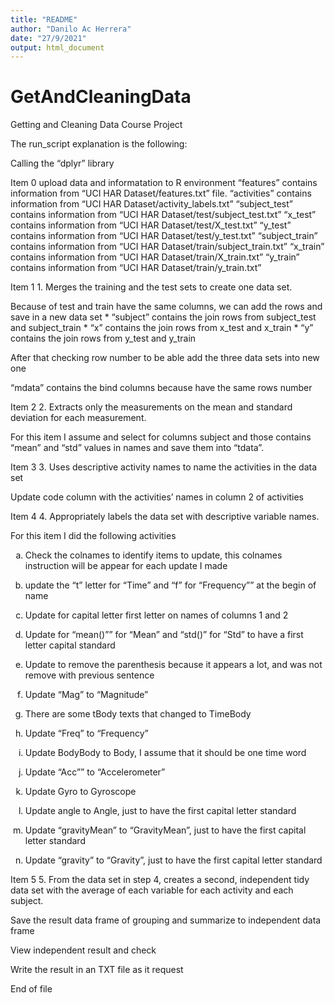 ```yaml
---
title: "README"
author: "Danilo Ac Herrera"
date: "27/9/2021"
output: html_document
---
```

# GetAndCleaningData
Getting and Cleaning Data Course Project

The run_script explanation is the following:

Calling the "dplyr" library


Item 0 
upload data and informatation to R environment 
"features" contains information from "UCI HAR Dataset/features.txt" file.
"activities" contains information from "UCI HAR Dataset/activity_labels.txt"
"subject_test" contains information from "UCI HAR Dataset/test/subject_test.txt"
"x_test" contains information from "UCI HAR Dataset/test/X_test.txt"
"y_test" contains information from "UCI HAR Dataset/test/y_test.txt"
"subject_train" contains information from "UCI HAR Dataset/train/subject_train.txt"
"x_train" contains information from "UCI HAR Dataset/train/X_train.txt"
"y_train" contains information from "UCI HAR Dataset/train/y_train.txt"


Item 1 
1. Merges the training and the test sets to create one data set.

Because of test and train have the same columns, we can add the rows and save in a new data set
* "subject" contains the join rows from subject_test and subject_train
* "x" contains the join rows from x_test and x_train
* "y" contains the join rows from y_test and y_train

After that checking row number to be able add the three data sets into new one 

"mdata" contains the bind columns because have the same rows number


Item 2
2. Extracts only the measurements on the mean and standard deviation for each measurement.

For this item I assume and  select for columns subject and those contains "mean" and "std" values in names
and save them into "tdata". 

Item 3 
3. Uses descriptive activity names to name the activities in the data set

Update code column with the activities' names in column 2 of activities


Item 4
4. Appropriately labels the data set with descriptive variable names.

For this item I did the following activities 

a) Check the colnames to identify items to update, this colnames instruction will be appear for each update I made

b) update the "t" letter for "Time" and "f" for "Frequency"" at the begin of name

c) Update for capital letter first letter on names of columns 1 and 2

d) Update for "mean()"" for "Mean" and "std()" for "Std" to have a first letter capital standard

e) Update to remove the parenthesis because it appears a lot, and was not remove with previous sentence

f) Update "Mag" to "Magnitude"

e) There are some tBody texts that changed to TimeBody

g) Update "Freq" to "Frequency"

h) Update BodyBody to Body, I assume that it should be one time word

i) Update "Acc"" to "Accelerometer"

j) Update Gyro to Gyroscope

k) Update angle to Angle, just to have the first capital letter standard

l) Update "gravityMean" to "GravityMean", just to have the first capital letter standard

m) Update "gravity" to "Gravity", just to have the first capital letter standard


Item 5 
5. From the data set in step 4, creates a second, independent tidy data set with the average of each variable for each activity and each subject.

Save the result data frame of grouping and summarize to independent data frame

View independent result and check

Write the result in an TXT file as it request

End of file





